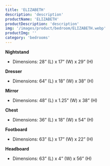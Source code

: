 ```yaml
---
title: 'ELIZABETH'
description: 'description'
productName: 'ELIZABETH'
productDescription: 'description'
img: '/images/product/bedroom/ELIZABETH.webp'
productImg: ''
category: 'bedrooms'
---
```


**Nightstand**

- Dimensions: 28” (L) x 17” (W) x 29” (H)

**Dresser**

- Dimensions: 64” (L) x 18” (W) x 38” (H)

**Mirror**

- Dimensions: 48” (L) x 1.25” (W) x 38” (H)

**Chest**

- Dimensions: 36” (L) x 18” (W) x 54” (H)

**Footboard**

- Dimensions: 63” (L) x 17” (W) x 22” (H)

**Headboard**

- Dimensions: 63” (L) x 4” (W) x 56” (H)
